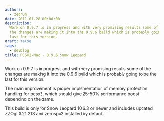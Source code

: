 ```yaml
---
authors:
  - zedr0n
date: 2011-01-28 00:00:00
description:
  Work on 0.9.7 is in progress and with very promising results some of
  the changes are making it into the 0.9.6 build which is probably going to be the
  last for this version.
draft: false
tags:
  - devblog
title: PCSX2-Mac - 0.9.6 Snow Leopard
---
```


Work on 0.9.7 is in progress and with very promising results some of the changes are making it into the 0.9.6 build which is probably going to be the last for this version.

<!-- truncate -->

The main improvement is proper implementation of memory protection
handling for pcsx2, which should give 25-50% performance boost depending
on the game.

This build is only for Snow Leopard 10.6.3 or newer and includes updated
ZZOgl 0.21.213 and zerospu2 installed by default.

